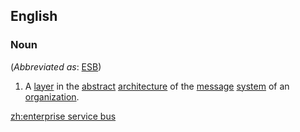 ==English==

===Noun===
{{wikipedia}}
{{en-noun|sg=[[enterprise]] [[service]] [[bus]]|enterprise service buses}} (''Abbreviated as'': [[ESB]])

#{{computing}} A [[layer]] in the [[abstract]] [[architecture]] of the [[message]] [[system]] of an [[organization]].

[[zh:enterprise service bus]]